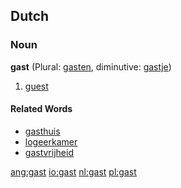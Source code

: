 {{See|Gast}}
==Dutch==
===Noun===
'''gast''' (Plural: [[gasten]], diminutive: [[gastje]])

# [[guest]]

====Related Words====
*[[gasthuis]]
*[[logeerkamer]]
*[[gastvrijheid]]

[[ang:gast]]
[[io:gast]]
[[nl:gast]]
[[pl:gast]]
